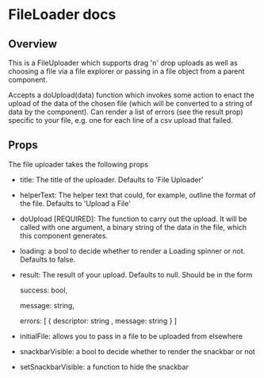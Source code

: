 # FileLoader docs

## Overview
This is a FileUploader which supports drag 'n' drop uploads as well as choosing a file via a file explorer or passing in a file object from a parent component.

Accepts a doUpload(data) function which invokes some action to enact the upload of the data of the chosen file (which will be converted to a string of data by the component).
Can render a list of errors (see the result prop) specific to your file, e.g. one for each line of a csv upload that failed.


## Props

The file uploader takes the following props
- title: The title of the uploader. Defaults to 'File Uploader'
- helperText: The helper text that could, for example, outline the format of the file. Defaults to 'Upload a File'
- doUpload [REQUIRED]: The function to carry out the upload. It will be called with one argument, a binary string of the data in the file, which this component generates.
- loading: a bool to decide whether to render a Loading spinner or not. Defaults to false.
- result: The result of your upload. Defaults to null. Should be in the form  

    success: bool,

    message: string,

    errors: [ { descriptor: string , message: string } ]

- initialFile: allows you to pass in a file to be uploaded from elsewhere
- snackbarVisible: a bool to decide whether to render the snackbar or not
- setSnackbarVisible: a function to hide the snackbar
